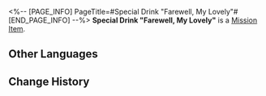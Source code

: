 <%-- [PAGE_INFO]
PageTitle=#Special Drink "Farewell, My Lovely"#
[END_PAGE_INFO] --%>
{{Item Infobox
|id          = 150030
|image       = Item Special Drink Farewell My Lovely.png
|type        = Mission Item
|invCategory = Missions
|rarity      = 3
|effect      = 
|description = A special concoction tailored exclusively for you by the drinksmith Gallagher.
}}
{{Description|''"Raise this glass of 'Farewell, My Lovely' in your honor, seeker of truth &mdash;"<br />"To unfinished business."''}}
'''Special Drink "Farewell, My Lovely"''' is a [[Mission Item]].

==Other Languages==
{{Other Languages
|en   = Special Drink "Farewell, My Lovely"
|zhs  = 特调「再见，吾爱」
|zht  = 特調「再見，吾愛」
|ja   = 特製モクテル「さらば愛しき人よ」
|ko   = 스페셜 블렌드 「잘 가요 내 사랑」
|es   = Bebida especial "Adiós, amor mío"
|fr   = Boisson spéciale «&nbsp;Adieu, mon amour&nbsp;»
|ru   = Особый напиток «Прощай, любовь моя»
|th   = เครื่องดื่มสูตรพิเศษ "ลาก่อนผู้เป็นที่รัก"
|vi   = Thức Uống Đặc Sắc "Tạm Biệt, Tình Yêu Của Tôi"
|de   = Spezialgetränk „Leb wohl, mein Liebling“
|id   = Racikan Khusus "Sampai Jumpa, Cintaku"
|pt   = Drinque especial "Até Mais, Meu Bem"
}}

==Change History==
{{Change History|2.1}}